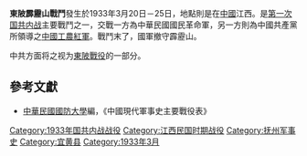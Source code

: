 {{Infobox Military Conflict|
campaign=|
image=|
caption=|
conflict=東陂霹靂山戰鬥|
partof=[[第一次国共内战|第一次国共内战]]|
date=1933年3月20日－25日|
place=[[中國|中國]]江西|
result=國軍11師陣亡數千|
combatant1=中華民國國民革命軍11師蕭乾部、59師陳時驥部|
combatant2=5軍團、4軍、5軍| 
commander1=11師蕭乾、59師陳時驥|
commander2=5軍團董振堂、4軍周昆、5軍袁國平|
strength1=萬餘|
strength2=萬餘|
casualties1=數千|
casualties2=|
}}
'''東陂霹靂山戰鬥'''發生於1933年3月20日－25日，地點則是在[[中國|中國]]江西。是[[第一次国共内战|第一次国共内战]]主要戰鬥之一，交戰一方為中華民國國民革命軍，另一方則為中國共產黨所領導之[[中國工農紅軍|中國工農紅軍]]。戰鬥末了，國軍撤守霹靂山。

中共方面将之视为[[東陂戰役|東陂戰役]]的一部分。

==參考文獻==
*[[中華民國|中華民國]][[國防大學_(臺灣)|國防大學]]編，《中國現代軍事史主要戰役表》

{{第一次国共内战}}
{{DEFAULTSORT:D}}
[[Category:1933年国共内战战役|Category:1933年国共内战战役]]
[[Category:江西民国时期战役|Category:江西民国时期战役]]
[[Category:抚州军事史|Category:抚州军事史]]
[[Category:宜黄县|Category:宜黄县]]
[[Category:1933年3月|Category:1933年3月]]